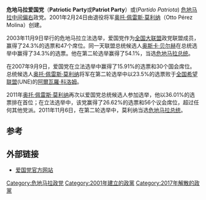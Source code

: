 {{Infobox political party
|name               = Patriotic Party
|native_name        = Partido Patriota
|logo               = 
|colorcode          = #FF8000
|leader             = [[奥托·佩雷斯·莫利纳|奥托·佩雷斯·莫利纳]]
|chairperson        = 
|president          = 
|secretary_general  = 
|spokesperson       =  
|founder            = 
|leader1_title      = 
|leader1_name       = 
|slogan             = 
|headquarters       = 危地马拉[[危地马拉城|危地马拉城]]
|founded            = {{Start date|2001|02|24}}
|dissolved          = {{end date|2017|1|31}}
|ideology           = [[保守自由主义|保守自由主义]],<br>[[经济自由主义|经济自由主义]],<br>[[自由保守主义|自由保守主义]]<ref>Wacker, Ulrich: [http://www.freiheit.org/files/62/N_48_Praesidentschaftswahlen_in_Guatemala.pdf Ex-General Otto Pérez Molina gewinnt Präsidentschaftswahlen in Guatemala] {{webarchive|url=https://web.archive.org/web/20150924040339/http://www.freiheit.org/files/62/N_48_Praesidentschaftswahlen_in_Guatemala.pdf |date=2015-09-24 }} ''(Ex-General Otto Pérez Molina wins presidential elections in Guatemala)'', Friedrich Naumann Foundation, 9 November 2011 (in German)</ref>
|position           = [[中间偏右|中间偏右]]
|international      = [[自由党国际|自由党国际]] (''观察员'')<ref>[http://www.liberal-international.org/editorial.asp?ia_id=2101 Partido Patriota] {{webarchive|url=https://web.archive.org/web/20110713112617/http://www.liberal-international.org/editorial.asp?ia_id=2101 |date=2011-07-13 }}, Liberal International, www.liberal-international.org. Retrieved on 16 November 2011.</ref>
|affiliation1_title = 大陆联系
|affiliation1       = [[拉丁美洲自由网络|RELIAL]] (''会员'')
|colors             = 橙色和浅蓝色
|blank1_title       = 
|blank1             = 
|seats1_title       = [[危地马拉国会|国会]]席位
|seats1             = 
|seats2_title       = 
|seats2             = 
|symbol             = 
|flag               = 
|website            = http://www.partidopatriota.com/
|country            = 危地马拉
|footnotes          =
}}
'''危地马拉爱国党'''（'''Patriotic Party'''或'''Patriot Party'''）或(''Partido Patriota'')  [[危地马拉|危地马拉]][[中间偏右|中间偏右]]政党。2001年2月24日由退役将军[[奥托·佩雷斯·莫利纳|奥托·佩雷斯·莫利纳]]（Otto Pérez Molina）创建。

2003年11月9日举行的危地马拉立法选举，爱国党作为[[全国大联盟|全国大联盟]]政党联盟成员，赢得了24.3%的选票和47个席位。同一天联盟总统候选人[[奥斯卡·贝尔赫|奥斯卡·贝尔赫]]在总统选举中赢得了34.3%的选票。他在第二轮选举赢得了54.1%，当选[[危地马拉总统|危地马拉总统]]。

在2007年9月9日，爱国党在立法选举中赢得了15.91%的选票和30个国会席位。总统候选人[[奥托·佩雷斯·莫利纳|奥托·佩雷斯·莫利纳]]将军在第二轮选举中以23.5%的选票败于[[全国希望联盟|全国希望联盟]](UNE)的[[阿爾瓦羅·科洛姆|阿爾瓦羅·科洛姆]]。

2011年[[奥托·佩雷斯·莫利纳|奥托·佩雷斯·莫利纳]]再次以爱国党总统候选人参加选举，他以36.01%的选票排在首位；在立法选举中，该党赢得了26.62%的选票和56个议会席位，超过任何其他党派。2011年11月6日，在第二轮选举中，莫利纳当选[[危地马拉总统|危地马拉总统]]。

==参考==
{{reflist}}

==外部链接==
*[http://www.partidopatriota.com/ 爱国党官方网站] {{Wayback|url=http://www.partidopatriota.com/ |date=20111228042934 }}

{{危地马拉政党}}

[[Category:危地马拉政党|Category:危地马拉政党]]
[[Category:2001年建立的政黨|Category:2001年建立的政黨]]
[[Category:2017年解散的政黨|Category:2017年解散的政黨]]
